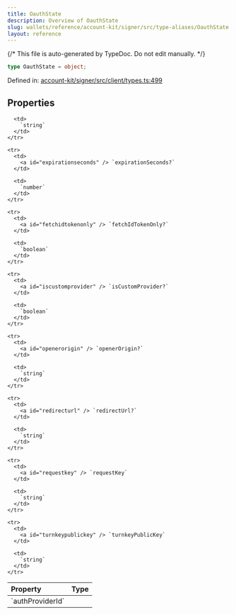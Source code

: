 ```yaml
---
title: OauthState
description: Overview of OauthState
slug: wallets/reference/account-kit/signer/src/type-aliases/OauthState
layout: reference
---
```


{/* This file is auto-generated by TypeDoc. Do not edit manually. */}

```ts
type OauthState = object;
```

Defined in: [account-kit/signer/src/client/types.ts:499](https://github.com/alchemyplatform/aa-sdk/blob/9df5be8c23af4e472bcb503c17766b16da0ad87d/account-kit/signer/src/client/types.ts#L499)

## Properties

<table>
  <thead>
    <tr>
      <th align="left">Property</th>
      <th align="left">Type</th>
    </tr>
  </thead>

  <tbody>
    <tr>
      <td>
        <a id="authproviderid" /> `authProviderId`
      </td>

      <td>
        `string`
      </td>
    </tr>

    <tr>
      <td>
        <a id="expirationseconds" /> `expirationSeconds?`
      </td>

      <td>
        `number`
      </td>
    </tr>

    <tr>
      <td>
        <a id="fetchidtokenonly" /> `fetchIdTokenOnly?`
      </td>

      <td>
        `boolean`
      </td>
    </tr>

    <tr>
      <td>
        <a id="iscustomprovider" /> `isCustomProvider?`
      </td>

      <td>
        `boolean`
      </td>
    </tr>

    <tr>
      <td>
        <a id="openerorigin" /> `openerOrigin?`
      </td>

      <td>
        `string`
      </td>
    </tr>

    <tr>
      <td>
        <a id="redirecturl" /> `redirectUrl?`
      </td>

      <td>
        `string`
      </td>
    </tr>

    <tr>
      <td>
        <a id="requestkey" /> `requestKey`
      </td>

      <td>
        `string`
      </td>
    </tr>

    <tr>
      <td>
        <a id="turnkeypublickey" /> `turnkeyPublicKey`
      </td>

      <td>
        `string`
      </td>
    </tr>

  </tbody>
</table>
